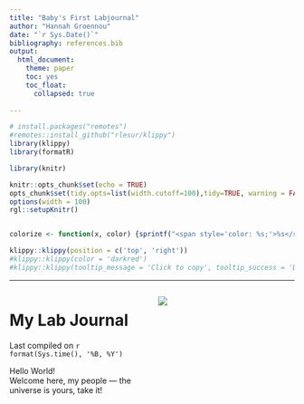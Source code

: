 ```yaml
---
title: "Baby's First Labjournal"
author: "Hannah Groennou"
date: "`r Sys.Date()`"
bibliography: references.bib
output: 
  html_document:
    theme: paper
    toc: yes
    toc_float:
      collapsed: true
      
---
```



```r
# install.packages("remotes")
#remotes::install_github("rlesur/klippy")
library(klippy)
library(formatR)
``` 

```r
library(knitr)

knitr::opts_chunk$set(echo = TRUE)
opts_chunk$set(tidy.opts=list(width.cutoff=100),tidy=TRUE, warning = FALSE, message = FALSE,comment = "#>", cache=TRUE, class.source=c("test"), class.output=c("test2"))
options(width = 100)
rgl::setupKnitr()


colorize <- function(x, color) {sprintf("<span style='color: %s;'>%s</span>", color, x) }

```

```r
klippy::klippy(position = c('top', 'right'))
#klippy::klippy(color = 'darkred')
#klippy::klippy(tooltip_message = 'Click to copy', tooltip_success = 'Done')
```




----

:::: {.columns}
::: {.column width="50%"}

# My Lab Journal
Last compiled on `r format(Sys.time(), '%B, %Y')`  

Hello World!
\
Welcome here, my people --- the universe is yours, take it!


:::

::: {.column width="50%"}


![](images/cover.jpg)


:::
::::
